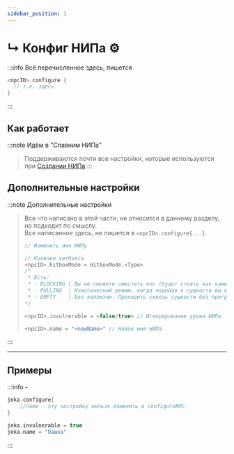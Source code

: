 ```yaml
---
sidebar_position: 1
---
```


# ↳ Конфиг НИПа ⚙️

:::info Всё перечисленное здесь, пишется
```kts
<npcID>.configure {
  // т.е. здесь
}
```
:::

## Как работает

:::note Идём в "Спавним НИПа"
>  Поддерживаются почти все настройки, которые используются при [Создании НИПа](./0-npc-create.mdx)
:::

## Дополнительные настройки

:::note Дополнительные настройки
>  Все что написано в этой части, не относится в данному разделу, но подходит по смыслу.  
>  Все написанное здесь, не пишется в `<npcID>.configure{...}`.
> ```kts
> // Изменить имя НИПу
> 
> // Колизия хитбокса
> <npcID>.hitboxMode = HitboxMode.<Type>
> /* 
>  * Есть:
>  * - BLOCKING | Вы не сможете сместить нпс (будет стоять как камень)
>  * - PULLING  | Классический режим, когда подойдя к сущности вы отталкиваетесь друг от друга
>  * - EMPTY    | Без коллизии. Проходить сквозь сущности без преград
> */
> 
> <npcID>.invulnerable = <false/true> // Игнорирование урона НИПа
>
> <npcID>.name = "<newName>" // Новое имя НИПа
> ```
:::

---

## Примеры
:::info -
```kts
jeka.configure{
    //name - эту настройку нельзя изменить в configureNPC
}

jeka.invulnerable = true
jeka.name = "Пашка"
```
:::